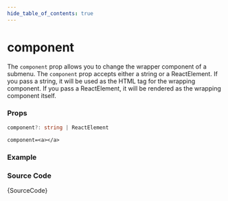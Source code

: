 ```yaml
---
hide_table_of_contents: true
---
```



# component

The `component` prop allows you to change the wrapper component of a submenu. The `component` prop accepts either a string or a ReactElement. If you pass a string, it will be used as the HTML tag for the wrapping component. If you pass a ReactElement, it will be rendered as the wrapping component itself.

### Props

```ts noCopy
component?: string | ReactElement
```

```tsx noCopy title='Default Value'
component=<a></a>
```

### Example

<BrowserWindow url='/horizontal-menu/submenu/component'>
  <Provider>
    <Component />
  </Provider>
</BrowserWindow>

### Source Code

<TsToJsCodeSnippet>{SourceCode}</TsToJsCodeSnippet>
